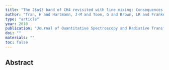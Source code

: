 ```yaml
---
title: "The 2$u$3 band of CH4 revisited with line mixing: Consequences for spectroscopy and atmospheric retrievals at 1.67 $mu$m"
author: "Tran, H and Hartmann, J-M and Toon, G and Brown, LR and Frankenberg, C and Warneke, T and Spietz, P and Hase, F"
type: "article"
year: 2010
publication: "Journal of Quantitative Spectroscopy and Radiative Transfer"
doi: ""
materials: ""
toc: false
---
```


## Abstract

